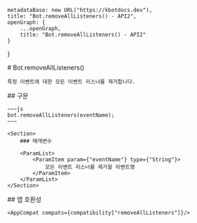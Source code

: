
    metadataBase: new URL("https://kbotdocs.dev"),
    title: "Bot.removeAllListeners() - API2",
    openGraph: {
        ...openGraph,
        title: "Bot.removeAllListeners() - API2"
    }
}

<Section>
    # Bot.removeAllListeners()

    특정 이벤트에 대한 모든 이벤트 리스너를 제거합니다.
</Section>
<Section>
    ## 구문

    ~~~js
    bot.removeAllListeners(eventName);
    ~~~

    <Section>
        ### 매개변수

        <ParamList>
            <ParamItem param={"eventName"} type={"String"}>
                모든 이벤트 리스너를 제거할 이벤트명
            </ParamItem>
        </ParamList>
    </Section>
</Section>
<Section>
    ## 앱 호환성

    <AppCompat compats={compatibility["removeAllListeners"]}/>
</Section>